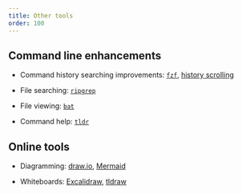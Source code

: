 ```yaml
---
title: Other tools
order: 100
---
```


## Command line enhancements

- Command history searching improvements:
  [`fzf`](https://github.com/junegunn/fzf),
  [history scrolling](https://superuser.com/a/92966)

- File searching:
  [`ripgrep`](https://github.com/BurntSushi/ripgrep)

- File viewing:
  [`bat`](https://github.com/sharkdp/bat)

- Command help:
  [`tldr`](https://tldr.sh/)
  
## Online tools

- Diagramming:
  [draw.io](https://www.drawio.com/),
  [Mermaid](https://mermaid.js.org/)

- Whiteboards:
  [Excalidraw](https://excalidraw.com/),
  [tldraw](https://www.tldraw.com/)
    